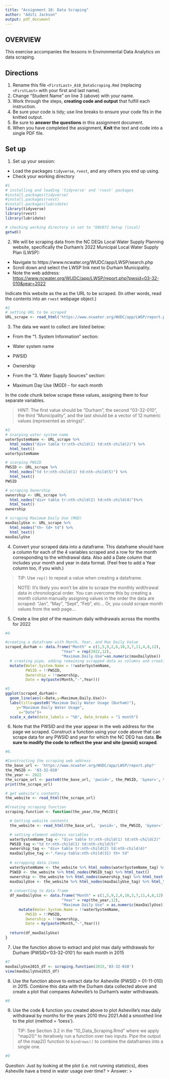 ```yaml
---
title: "Assignment 10: Data Scraping"
author: "Aditi Jackson"
output: pdf_document
---
```


## OVERVIEW

This exercise accompanies the lessons in Environmental Data Analytics on data scraping. 

## Directions
1. Rename this file `<FirstLast>_A10_DataScraping.Rmd` (replacing `<FirstLast>` with your first and last name).
2. Change "Student Name" on line 3 (above) with your name.
3. Work through the steps, **creating code and output** that fulfill each instruction.
4. Be sure your code is tidy; use line breaks to ensure your code fits in the knitted output.
5. Be sure to **answer the questions** in this assignment document.
6. When you have completed the assignment, **Knit** the text and code into a single PDF file.


## Set up 
1. Set up your session:

* Load the packages `tidyverse`, `rvest`, and any others you end up using.
* Check your working directory

```r
#1 
# installing and loading 'tidyverse' and 'rvest' packages
#install.packages(tidyverse)
#install.packages(rvest)
#install.packages(lubridate)
library(tidyverse)
library(rvest)
library(lubridate)

# checking working directory is set to "ENV872 Setup (local)
getwd()

```

2. We will be scraping data from the NC DEQs Local Water Supply Planning website, specifically the Durham's 2022 Municipal Local Water Supply Plan (LWSP): 
 * Navigate to https://www.ncwater.org/WUDC/app/LWSP/search.php
 * Scroll down and select the LWSP link next to Durham Municipality. 
 * Note the web address: <https://www.ncwater.org/WUDC/app/LWSP/report.php?pwsid=03-32-010&year=2022>
 
Indicate this website as the as the URL to be scraped. (In other words, read the contents into an `rvest` webpage object.)

```r
#2 
# setting URL to be scraped
URL_scrape <- read_html('https://www.ncwater.org/WUDC/app/LWSP/report.php?pwsid=03-32-010&year=2022')

```

3. The data we want to collect are listed below:

* From the "1. System Information" section:
 * Water system name
 * PWSID
 * Ownership
 
* From the "3. Water Supply Sources" section:
 * Maximum Day Use (MGD) - for each month

In the code chunk below scrape these values, assigning them to four separate variables.

>HINT: The first value should be "Durham", the second "03-32-010", the third "Municipality", and the last should be a vector of 12 numeric values (represented as strings)".

```r
#3
# scarping water system name
waterSystemName <- URL_scrape %>%
  html_nodes("div+ table tr:nth-child(1) td:nth-child(2)") %>%
  html_text()
waterSystemName

# scarping PWSID
PWSID <- URL_scrape %>%
  html_nodes("td tr:nth-child(1) td:nth-child(5)") %>%
  html_text()
PWSID

# scraping Ownership
ownership <- URL_scrape %>%
  html_nodes("div+ table tr:nth-child(2) td:nth-child(4)")%>%
  html_text()
ownership

# scraping Maximum Daily Use (MGD)
maxDailyUse <- URL_scrape %>%
  html_nodes("th~ td+ td") %>%
  html_text()
maxDailyUse

```


4. Convert your scraped data into a dataframe. This dataframe should have a column for each of the 4 variables scraped and a row for the month corresponding to the withdrawal data. Also add a Date column that includes your month and year in data format. (Feel free to add a Year column too, if you wish.)

>TIP: Use `rep()` to repeat a value when creating a dataframe.

>NOTE: It's likely you won't be able to scrape the monthly widthrawal data in chronological order. You can overcome this by creating a month column manually assigning values in the order the data are scraped: "Jan", "May", "Sept", "Feb", etc... Or, you could scrape month values from the web page...

5. Create a line plot of the maximum daily withdrawals across the months for 2022

```r
#4 

#creating a dataframe with Month, Year, and Max Daily Value
scraped_durham <- data.frame("Month" = c(1,5,9,2,6,10,3,7,11,4,8,12), 
                         "Year" = rep(2022,12),
                         "Maximum.Daily.Use"=as.numeric(maxDailyUse))  %>%
  # creating pipe, adding remaining scrapped data as columns and creating a date column
  mutate(Water.System.Name = !!waterSystemName,
         PWSID = !!PWSID,
         Ownership = !!ownership,
         Date = my(paste(Month,"-",Year)))

#5
ggplot(scraped_durham)+
  geom_line(aes(x=Date,y=Maximum.Daily.Use))+
  labs(title=paste0("Maximum Daily Water Usage (Durham)"),
     y="Maximum Daily Water Usage",
      x="Date")+
  scale_x_date(date_labels = "%b", date_breaks = "1 month")

```

6. Note that the PWSID and the year appear in the web address for the page we scraped. Construct a function using your code above that can scrape data for any PWSID and year for which the NC DEQ has data. **Be sure to modify the code to reflect the year and site (pwsid) scraped**.

```r
#6. 

#Constructing the scraping web address
the_base_url <- 'https://www.ncwater.org/WUDC/app/LWSP/report.php?'
the_PWSID <- '03-32-010'
the_year <- 2022
the_scrape_url <- paste0(the_base_url, 'pwsid=', the_PWSID, '&year=', the_year)
print(the_scrape_url)

# get website's contents
the_website <- read_html(the_scrape_url)

#Creating scraping function
scraping.function <- function(the_year,the_PWSID){

  # Getting website contents
  the_website <- read_html(the_base_url, 'pwsid=', the_PWSID, '&year=', the_year)

  # setting element address variables
  waterSystemName_tag <- "div+ table tr:nth-child(1) td:nth-child(2)"
  PWSID_tag <-"td tr:nth-child(1) td:nth-child(5)"
  ownership_tag <- "div+ table tr:nth-child(2) td:nth-child(4)"
  maxDailyUse_tag <-".fancy-table:nth-child(31) th+ td"
  
  # scrapping data items
  waterSystemName <- the_website %>% html_nodes(waterSystemName_tag) %>% html_text()
  PSWID <- the_website %>% html_nodes(PWSID_tag) %>% html_text()
  ownership <- the_website %>% html_nodes(ownership_tag) %>% html_text()
  maxDailyUse <- the_website %>% html_nodes(maxDailyUse_tag) %>% html_text()
  
  # converting to data frame
  df_maxDailyUse <- data.frame("Month" = c(1,5,9,2,6,10,3,7,11,4,8,12),
                         "Year" = rep(the_year,12),
                         "Maximum Daily Use" = as.numeric(maxDailyUse))%>%
      mutate(Water.System.Name = !!waterSystemName,
         PWSID = !!PWSID,
         Ownership = !!ownership,
         Date = my(paste(Month,"-",Year)))
    
  return(df_maxDailyUse)
}


```

7. Use the function above to extract and plot max daily withdrawals for Durham (PWSID='03-32-010') for each month in 2015

```r
#7 
maxDailyUse2015_df <- scraping.function(2015,'03-32-010')
view(maxDailyUse2015_df)

```

8. Use the function above to extract data for Asheville (PWSID = 01-11-010) in 2015. Combine this data with the Durham data collected above and create a plot that compares Asheville's to Durham's water withdrawals.

```r
#8 

```


9. Use the code & function you created above to plot Asheville's max daily withdrawal by months for the years 2010 thru 2021.Add a smoothed line to the plot (method = 'loess').

> TIP: See Section 3.2 in the "10_Data_Scraping.Rmd" where we apply "map2()" to iteratively run a function over two inputs. Pipe the output of the map2() function to `bindrows()` to combine the dataframes into a single one. 

```r
#9 

```

Question: Just by looking at the plot (i.e. not running statistics), does Asheville have a trend in water usage over time?
> Answer:
>
